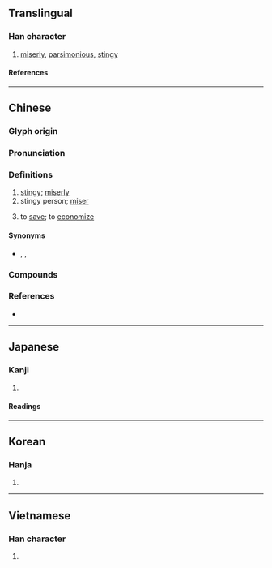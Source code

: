 {{also|悭}}
{{character info}}
==Translingual==

===Han character===
{{Han char|rn=61|rad=心|as=11|sn=14|four=97014|canj=PSEG|ids=⿰忄堅}}

# [[miserly]], [[parsimonious]], [[stingy]]

====References====
{{Han ref|kx=0400.080|dkj=11140|dj=0740.040|hdz=42345.050|uh=6173}}

----

==Chinese==
{{zh-forms|s=悭}}

===Glyph origin===
{{Han etym}}

===Pronunciation===
{{zh-pron
|m=qiān
|c=haan1
|mc=y
|oc=y
|cat=a,n,v
}}

===Definitions===
{{zh-hanzi}}

# [[stingy]]; [[miserly]]
# stingy person; [[miser]]
# {{lb|zh|Cantonese}} to [[save]]; to [[economize]]

====Synonyms====
* {{q|stingy; miserly}} {{zh-l|摳}}, {{zh-l|摳門}}, {{zh-l|吝嗇}}

===Compounds===
{{zh-der|不打慳|分淺緣慳|分薄緣慳|大破慳囊|好事多慳|好事天慳|慳吝|慳吝苦剋|慳嗇霖|慳囊|慳錢|破慳|粉吝紅慳|緣慳分淺|緣慳命蹇|老慳|慳皮}}

===References===
* {{R:yue:Hanzi}}

----

==Japanese==

===Kanji===
{{ja-kanji|grade=|rs=心11}}

# {{rfdef|ja|sort=心11}}

====Readings====
{{ja-readings
|goon=けん
|kanon=かん
|kun=おし-む
}}

----

==Korean==

===Hanja===
{{ko-hanja|간}}

# {{rfdef|ko|sort=心11}}

----

==Vietnamese==

===Han character===
{{vi-readings|rs=心11|reading=ghen}}

# {{rfdef|vi|sort=心11}}